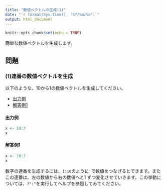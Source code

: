 ```yaml
---
title: "数値ベクトルの生成(1)"
date: "`r format(Sys.time(), '%Y/%m/%d')`"
output: html_document
---
```


```r
knitr::opts_chunk$set(echo = TRUE)
```

簡単な数値ベクトルを生成します。

## 問題
### (1)連番の数値ベクトルを生成 {.tab-content}
以下のような、10から1の数値ベクトルを生成してください。

<ul class="nav nav-tabs">
  <li class="active">
  <a href="#tab1" data-toggle="tab">出力例</a>
  </li>
  <li role="presentation">
  <a href="#tab1a" data-toggle="tab">解答例1</a>
  </li>
</ul>

#### 出力例 {#tab1 .tab-pane .active}

```r
x <- 10:3
x
```

#### 解答例1 {#tab1a .tab-pane}

```r
x <- 10:3
x
```

数字の連番を生成するには、`1:10`のように`:`で数値をつなげるとできます。またこの連番は、左の数値から右の数値へと1
ずつ変化させていきます。この挙動については、`?":"`を実行してヘルプを参照してみてください。

